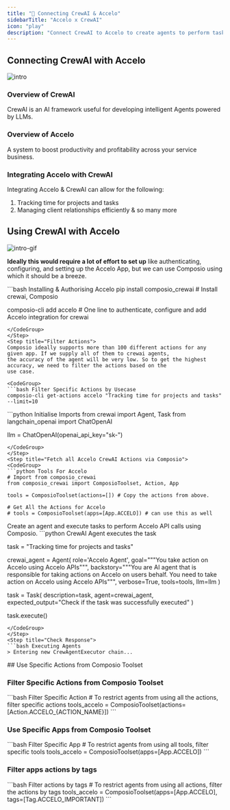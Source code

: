 ```yaml
---
title: "🚀 Connecting CrewAI & Accelo"
sidebarTitle: "Accelo x CrewAI"
icon: "play"
description: "Connect CrewAI to Accelo to create agents to perform tasks using natural language"
---
```


## Connecting CrewAI with Accelo
![intro](/media/intro.jpg)

### Overview of CrewAI

CrewAI is an AI framework useful for developing intelligent Agents powered by LLMs.

### Overview of Accelo

A system to boost productivity and profitability across your service business.

### Integrating Accelo with CrewAI

Integrating Accelo & CrewAI can allow for the following:

1. Tracking time for projects and tasks
2. Managing client relationships efficiently
& so many more

## Using CrewAI with Accelo
![intro-gif](/media/intro.gif)
<Steps>
<Step title="Setting Up the Environment">

**Ideally this would require a lot of effort to set up** like authenticating, configuring, and setting up the Accelo App, but we can use Composio using which it should be a breeze.

<CodeGroup>
```bash Installing & Authorising Accelo
pip install composio_crewai # Install crewai, Composio 

composio-cli add accelo # One line to authenticate, configure and add Accelo integration for crewai
```
</CodeGroup>
</Step>
<Step title="Filter Actions">
Composio ideally supports more than 100 different actions for any given app. If we supply all of them to crewai agents, 
the accuracy of the agent will be very low. So to get the highest accuracy, we need to filter the actions based on the 
use case.

<CodeGroup>
```bash Filter Specific Actions by Usecase
composio-cli get-actions accelo "Tracking time for projects and tasks" --limit=10
```
</CodeGroup>

</Step>
<Step title="Import Base Packages">

<CodeGroup>
```python Initialise Imports
from crewai import Agent, Task
from langchain_openai import ChatOpenAI

llm = ChatOpenAI(openai_api_key="sk-<OPENAI KEY>")
```
</CodeGroup>
</Step>
<Step title="Fetch all Accelo CrewAI Actions via Composio">
<CodeGroup>
```python Tools For Accelo
# Import from composio_crewai
from composio_crewai import ComposioToolset, Action, App

tools = ComposioToolset(actions=[]) # Copy the actions from above. 

# Get All the Actions for Accelo
# tools = ComposioToolset(apps=[App.ACCELO]) # can use this as well
```
</CodeGroup>
</Step>
<Step title="Execute the Agent">
Create an agent and execute tasks to perform Accelo API calls using Composio. 
<CodeGroup>
```python CrewAI Agent executes the task

task = "Tracking time for projects and tasks"

crewai_agent = Agent(
    role='Accelo Agent',
    goal="""You take action on Accelo using Accelo APIs""",
    backstory="""You are AI agent that is responsible for taking actions on Accelo on users behalf. You need to take action on Accelo using Accelo APIs""",
    verbose=True,
    tools=tools,
    llm=llm
)

task = Task(
    description=task,
    agent=crewai_agent,
    expected_output="Check if the task was successfully executed"
)

task.execute()
```
</CodeGroup>
</Step>
<Step title="Check Response">
```bash Executing Agents
> Entering new CrewAgentExecutor chain...
```
</Step>
</Steps>
## Use Specific Actions from Composio Toolset

### Filter Specific Actions from Composio Toolset

<CodeGroup>
```bash Filter Specific Action
# To restrict agents from using all the actions, filter specific actions
tools_accelo = ComposioToolset(actions=[Action.ACCELO_{ACTION_NAME}])
```
</CodeGroup>

### Use Specific Apps from Composio Toolset
<CodeGroup>
```bash Filter Specific App
# To restrict agents from using all tools, filter specific tools
tools_accelo = ComposioToolset(apps=[App.ACCELO])
```
</CodeGroup>

### Filter apps actions by tags 
<CodeGroup>
```bash Filter actions by tags
# To restrict agents from using all actions, filter the actions by tags
tools_accelo = ComposioToolset(apps=[App.ACCELO], tags=[Tag.ACCELO_IMPORTANT])
```
</CodeGroup>